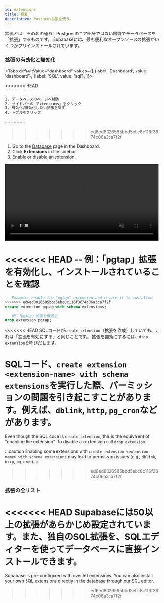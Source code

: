 ```yaml
---
id: extensions
title: 概要
description: Postgres拡張を使う。
---
```



拡張とは、その名の通り、Postgresのコア部分ではない機能でデータベースを「拡張」するものです。
Supabaseには、最も便利なオープンソースの拡張がいくつかプリインストールされています。


### 拡張の有効化と無効化

<Tabs
  defaultValue="dashboard"
  values={[
    {label: 'Dashboard', value: 'dashboard'},
    {label: 'SQL', value: 'sql'},
  ]}>

<<<<<<< HEAD
```sh

1. データベースのページへ移動
2. サイドバーの「Extensions」をクリック 
3. 有効化/無効化したい拡張を探す 
4. トグルをクリック
```
=======
<TabItem value="dashboard">
>>>>>>> ed6ed8026585bbd5ebc8c116f3674c06a3ca7f2f

1. Go to the [Database](https://app.supabase.com/project/_/database/tables) page in the Dashboard.
2. Click **Extensions** in the sidebar.
3. Enable or disable an extension.

<video width="99%" muted playsInline controls={true}>
<source src="/docs/videos/toggle-extensions.mp4" type="video/mp4" muted playsInline />
</video>

</TabItem>

<TabItem value="sql">

<<<<<<< HEAD
-- 例：「pgtap」拡張を有効化し、インストールされていることを確認
=======
```sql
-- Example: enable the "pgtap" extension and ensure it is installed
>>>>>>> ed6ed8026585bbd5ebc8c116f3674c06a3ca7f2f
create extension pgtap with schema extensions;

-- 例：「pgtap」拡張を無効化
drop extension pgtap;
```

<<<<<<< HEAD
SQLコードが`create extension`（拡張を作成）していても、これは「拡張を有効にする」と同じことです。
拡張を無効にするには、`drop extension`を呼びだします。

SQLコード、`create extension <extension-name> with schema extensions`を実行した際、パーミッションの問題を引き起こすことがあります。例えば、`dblink`, `http`, `pg_cron`などがあります。
=======
Even though the SQL code is `create extension`, this is the equivalent of "enabling the extension". 
To disable an extension call `drop extension`.

:::caution
Enabling some extensions with `create extension <extension-name> with schema extensions` may lead to permission issues (e.g., `dblink`, `http`, `pg_cron`).
:::
>>>>>>> ed6ed8026585bbd5ebc8c116f3674c06a3ca7f2f

</TabItem>

</Tabs>


### 拡張の全リスト

<<<<<<< HEAD
Supabaseには50以上の拡張があらかじめ設定されています。また、独自のSQL拡張を、SQLエディターを使ってデータベースに直接インストールできます。
=======
Supabase is pre-configured with over 50 extensions. You can also install your own SQL extensions directly in the database through our SQL editor.
>>>>>>> ed6ed8026585bbd5ebc8c116f3674c06a3ca7f2f

<ExtensionsComponent />
